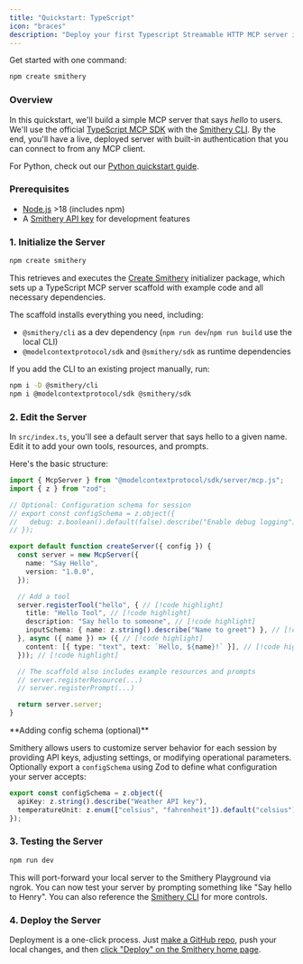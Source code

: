 ```yaml
---
title: "Quickstart: TypeScript"
icon: "braces"
description: "Deploy your first Typescript Streamable HTTP MCP server in minutes"
---
```


Get started with one command:

```bash
npm create smithery
```

### Overview

In this quickstart, we'll build a simple MCP server that says _hello_ to users. We'll use the official [TypeScript MCP SDK](https://github.com/modelcontextprotocol/typescript-sdk) with the [Smithery CLI](https://github.com/smithery-ai/cli). By the end, you'll have a live, deployed server with built-in authentication that you can connect to from any MCP client. 

For Python, check out our [Python quickstart guide](/getting_started/quickstart_build_python).

### Prerequisites

- [Node.js](https://nodejs.org/) >18 (includes npm)
- A [Smithery API key](https://smithery.ai) for development features

### 1. Initialize the Server

```bash
npm create smithery
```

This retrieves and executes the [Create Smithery](https://github.com/smithery-ai/create-smithery) initializer package, which sets up a TypeScript MCP server scaffold with example code and all necessary dependencies.

<Note>
The scaffold installs everything you need, including:

- `@smithery/cli` as a dev dependency (`npm run dev`/`npm run build` use the local CLI)
- `@modelcontextprotocol/sdk` and `@smithery/sdk` as runtime dependencies

If you add the CLI to an existing project manually, run:

```bash
npm i -D @smithery/cli
npm i @modelcontextprotocol/sdk @smithery/sdk
```
</Note>

### 2. Edit the Server

In `src/index.ts`, you'll see a default server that says hello to a given name. Edit it to add your own tools, resources, and prompts.

Here's the basic structure:

```typescript
import { McpServer } from "@modelcontextprotocol/sdk/server/mcp.js";
import { z } from "zod";

// Optional: Configuration schema for session
// export const configSchema = z.object({
//   debug: z.boolean().default(false).describe("Enable debug logging"),
// });

export default function createServer({ config }) {
  const server = new McpServer({
    name: "Say Hello",
    version: "1.0.0",
  });

  // Add a tool
  server.registerTool("hello", { // [!code highlight]
    title: "Hello Tool", // [!code highlight]
    description: "Say hello to someone", // [!code highlight]
    inputSchema: { name: z.string().describe("Name to greet") }, // [!code highlight]
  }, async ({ name }) => ({ // [!code highlight]
    content: [{ type: "text", text: `Hello, ${name}!` }], // [!code highlight]
  })); // [!code highlight]

  // The scaffold also includes example resources and prompts
  // server.registerResource(...) 
  // server.registerPrompt(...)

  return server.server;
}
```

<Tip>
**Adding config schema (optional)**

Smithery allows users to customize server behavior for each session by providing API keys, adjusting settings, or modifying operational parameters. Optionally export a `configSchema` using Zod to define what configuration your server accepts:

```typescript
export const configSchema = z.object({
  apiKey: z.string().describe("Weather API key"),
  temperatureUnit: z.enum(["celsius", "fahrenheit"]).default("celsius").describe("Temperature unit preference"),
});
```
</Tip>

### 3. Testing the Server

```bash
npm run dev
```

This will port-forward your local server to the Smithery Playground via ngrok. You can now test your server by prompting something like "Say hello to Henry". You can also reference the [Smithery CLI](https://github.com/smithery-ai/cli) for more controls.

### 4. Deploy the Server

Deployment is a one-click process. Just [make a GitHub repo](https://github.com/new), push your local changes, and then [click "Deploy" on the Smithery home page](https://smithery.ai/new).


